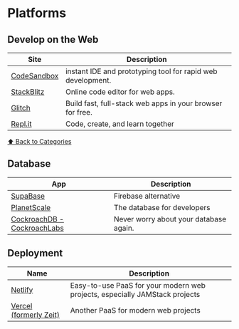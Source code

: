 # Platforms

## Develop on the Web

| Site                                   | Description                                                 |
| -------------------------------------- | ----------------------------------------------------------- |
| [CodeSandbox](https://codesandbox.io/) | instant IDE and prototyping tool for rapid web development. |
| [StackBlitz](https://stackblitz.com/)  | Online code editor for web apps.                            |
| [Glitch](https://glitch.com/)          | Build fast, full-stack web apps in your browser for free.   |
| [Repl.it](https://replit.com/)         | Code, create, and learn together                            |

[⬆️ Back to Categories](/bookmarks)

## Database

| App                                                           | Description                            |
| ------------------------------------------------------------- | -------------------------------------- |
| [SupaBase](https://supabase.io)                               | Firebase alternative                   |
| [PlanetScale](https://planetscale.com/)                       | The database for developers            |
| [CockroachDB - CockroachLabs](https://www.cockroachlabs.com/) | Never worry about your database again. |

## Deployment

| Name                                      | Description                                                                 |
| ----------------------------------------- | --------------------------------------------------------------------------- |
| [Netlify](https://netlify.com)            | Easy-to-use PaaS for your modern web projects, especially JAMStack projects |
| [Vercel (formerly Zeit)](https://zeit.co) | Another PaaS for modern web projects                                        |

